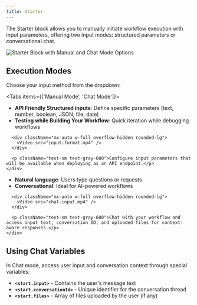 ```yaml
---
title: Starter
---
```



The Starter block allows you to manually initiate workflow execution with input parameters, offering two input modes: structured parameters or conversational chat.

<div className="flex justify-center">
  <Image
    src="/static/starter.png"
    alt="Starter Block with Manual and Chat Mode Options"
    width={500}
    height={400}
    className="my-6"
  />
</div>

## Execution Modes

Choose your input method from the dropdown:

<Tabs items={['Manual Mode', 'Chat Mode']}>
  <Tab>
    <div className="space-y-4">
      <ul className="list-disc space-y-1 pl-6">
        <li><strong>API Friendly Structured inputs</strong>: Define specific parameters (text, number, boolean, JSON, file, date)</li>
        <li><strong>Testing while Building Your Workflow</strong>: Quick iteration while debugging workflows</li>
      </ul>
      
      <div className="mx-auto w-full overflow-hidden rounded-lg">
        <Video src="input-format.mp4" />
      </div>
      
      <p className="text-sm text-gray-600">Configure input parameters that will be available when deploying as an API endpoint.</p>
    </div>
  </Tab>
  <Tab>
    <div className="space-y-4">
      <ul className="list-disc space-y-1 pl-6">
        <li><strong>Natural language</strong>: Users type questions or requests</li>
        <li><strong>Conversational</strong>: Ideal for AI-powered workflows</li>
      </ul>
      
      <div className="mx-auto w-full overflow-hidden rounded-lg">
        <Video src="chat-input.mp4" />
      </div>
      
      <p className="text-sm text-gray-600">Chat with your workflow and access input text, conversation ID, and uploaded files for context-aware responses.</p>
    </div>
  </Tab>
</Tabs>

## Using Chat Variables

In Chat mode, access user input and conversation context through special variables:

- **`<start.input>`** - Contains the user's message text
- **`<start.conversationId>`** - Unique identifier for the conversation thread
- **`<start.files>`** - Array of files uploaded by the user (if any)